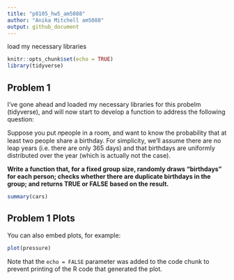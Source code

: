 ```yaml
---
title: "p8105_hw5_am5088"
author: "Anika Mitchell am5088"
output: github_document
---
```


load my necessary libraries
```r
knitr::opts_chunk$set(echo = TRUE)
library(tidyverse)
```

## Problem 1

I've gone ahead and loaded my necessary libraries for this probelm (tidyverse), and will now start to develop a function to address the following question:

Suppose you put 𝑛people in a room, and want to know the probability that at least two people share a birthday. For simplicity, we’ll assume there are no leap years (i.e. there are only 365 days) and that birthdays are uniformly distributed over the year (which is actually not the case).

**Write a function that, for a fixed group size, randomly draws “birthdays” for each person; checks whether there are duplicate birthdays in the group; and returns TRUE or FALSE based on the result.**


```r
summary(cars)
```

## Problem 1 Plots

You can also embed plots, for example:

```r
plot(pressure)
```

Note that the `echo = FALSE` parameter was added to the code chunk to prevent printing of the R code that generated the plot.
